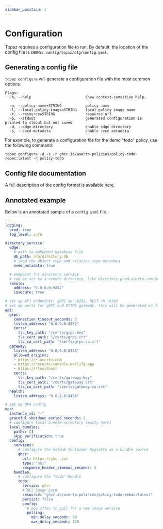 ```yaml
---
sidebar_position: 2
---
```

# Configuration

Topaz requires a configuration file to run. By default, the location of the config file is `$HOME/.config/topaz/cfg/config.yaml`. 

## Generating a config file

`topaz configure` will generate a configuration file with the most common options.

```
Flags:
  -h, --help                         Show context-sensitive help.

  -n, --policy-name=STRING           policy name
  -l, --local-policy-image=STRING    local policy image name
  -r, --resource=STRING              resource url
  -p, --stdout                       generated configuration is printed to stdout but not saved
  -d, --edge-directory               enable edge directory
  -s, --seed-metadata                enable seed metadata
```

For example, to generate a configuration file for the demo "todo" policy, use the following command:

```shell
topaz configure -d -s -r ghcr.io/aserto-policies/policy-todo-rebac:latest -n policy-todo
```

## Config file documentation

A full description of the config format is available [here](https://github.com/aserto-dev/topaz/blob/main/docs/config.md).

## Annotated example

Below is an annotated sample of a `config.yaml` file.

```yaml
---
logging:
  prod: true
  log_level: info

directory_service:
  edge:
    # path to embedded database file
    db_path: /db/directory.db
    # seed the object type and relation type metadata
    seed_metadata: true

  # endpoint for directory service
  # can be set to a remote directory, like directory.prod.aserto.com:8443
  remote:
    address: "0.0.0.0:9292"
    insecure: true

# set up API endpoints: gRPC on :8282, REST on :8383
# set up certs for gRPC and HTTPS gateway. this will be generated on first run.
api:
  grpc:
    connection_timeout_seconds: 2
    listen_address: "0.0.0.0:8282"
    certs:
      tls_key_path: "/certs/grpc.key"
      tls_cert_path: "/certs/grpc.crt"
      tls_ca_cert_path: "/certs/grpc-ca.crt"
  gateway:
    listen_address: "0.0.0.0:8383"
    allowed_origins:
    - https://*.aserto.com
    - https://*aserto-console.netlify.app
    - https://*localhost
    certs:
      tls_key_path: "/certs/gateway.key"
      tls_cert_path: "/certs/gateway.crt"
      tls_ca_cert_path: "/certs/gateway-ca.crt"
  health:
    listen_address: "0.0.0.0:8484"

# set up OPA config
opa:
  instance_id: "-"
  graceful_shutdown_period_seconds: 2
  # configure local bundle directory (empty here)
  local_bundles:
    paths: []
    skip_verification: true
  config:
    services:
      # configure the GitHub Container Registry as a bundle source
      ghcr:
        url: https://ghcr.io/
        type: "oci"
        response_header_timeout_seconds: 5
    bundles:
      # configure the "todo" bundle
      todo:
        service: ghcr
        # OCI image path
        resource: "ghcr.io/aserto-policies/policy-todo-rebac:latest"
        persist: false
        config:
          # how often to poll for a new image version
          polling:
            min_delay_seconds: 60
            max_delay_seconds: 120
```

